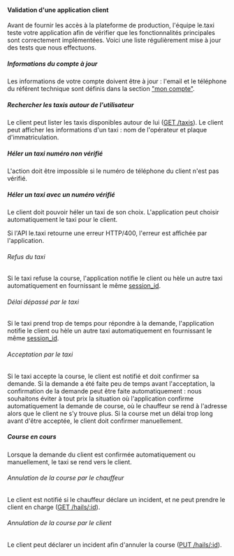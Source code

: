 #### Validation d'une application client

Avant de fournir les accès à la plateforme de production, l'équipe le.taxi teste votre application afin de vérifier que les fonctionnalités principales sont correctement implémentées. Voici une liste régulièrement mise à jour des tests que nous effectuons.


##### Informations du compte à jour

Les informations de votre compte doivent être à jour : l'email et le téléphone du référent technique sont définis dans la section ["mon compte"](/account).


##### Rechercher les taxis autour de l'utilisateur

Le client peut lister les taxis disponibles autour de lui ([GET /taxis](https://dev.api.taxi/doc/#/default/get_taxis)). Le client peut afficher les informations d'un taxi : nom de l'opérateur et plaque d'immatriculation.


##### Héler un taxi numéro non vérifié

L'action doit être impossible si le numéro de téléphone du client n'est pas vérifié.


##### Héler un taxi avec un numéro vérifié

Le client doit pouvoir héler un taxi de son choix. L'application peut choisir automatiquement le taxi pour le client.

Si l'API le.taxi retourne une erreur HTTP/400, l'erreur est affichée par l'application.


###### Refus du taxi

Si le taxi refuse la course, l'application notifie le client ou hèle un autre taxi automatiquement en fournissant le même [session_id](session_id).

###### Délai dépassé par le taxi

Si le taxi prend trop de temps pour répondre à la demande, l'application notifie le client ou hèle un autre taxi automatiquement en fournissant le même [session_id](session_id).

###### Acceptation par le taxi

Si le taxi accepte la course, le client est notifié et doit confirmer sa demande. Si la demande a été faite peu de temps avant l'acceptation, la confirmation de la demande peut être faite automatiquement : nous souhaitons éviter à tout prix la situation où l'application confirme automatiquement la demande de course, où le chauffeur se rend à l'adresse alors que le client ne s'y trouve plus. Si la course met un délai trop long avant d'être acceptée, le client doit confirmer manuellement.


##### Course en cours

Lorsque la demande du client est confirmée automatiquement ou manuellement, le taxi se rend vers le client.

###### Annulation de la course par le chauffeur

Le client est notifié si le chauffeur déclare un incident, et ne peut prendre le client en charge ([GET /hails/:id](https://dev.api.taxi/doc/#/default/get_hails__hail_id_)).

###### Annulation de la course par le client

Le client peut déclarer un incident afin d'annuler la course ([PUT /hails/:id](https://dev.api.taxi/doc/#/default/put_hails__hail_id_)).
